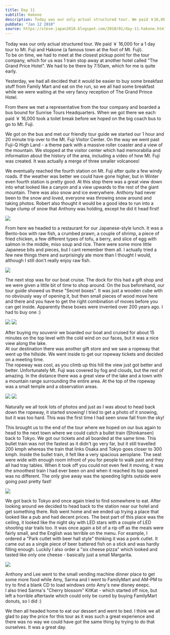 ```yaml
---
title: Day 11
subtitle: Hakone
description: Today was our only actual structured tour. We paid ￥16,000 for a 1 day tour to Mt. Fuji and Hakone (a famous town at the foot of Mt. Fuji). ...
pubDate: "Jan 12 2010"
source: https://steve-japan2010.blogspot.com/2010/01/day-11-hakone.html
---
```



Today was our only actual structured tour. We paid ￥ 16,000 for a 1 day tour to Mt. Fuji and Hakone (a famous town at the foot of Mt. Fuji).  
To be on time, we had to meet at the closest pickup point for the tour company, which for us was 1 train stop away at another hotel called "The Grand Price Hotel". We had to be there by 7:50am, which for me is quite early.

Yesterday, we had all decided that it would be easier to buy some breakfast stuff from Family Mart and eat on the run, so we all had some breakfast while we were waiting at the very fancy reception of The Grand Prince Hotel.

From there we met a representative from the tour company and boarded a bus bound for Sunrise Tours Headquarters. When we got there we each paid ￥ 16,000 took a toilet break before we hoped on the big coach bus to go to Mt. Fuji.

We got on the bus and met our friendly tour guide we started our 1 hour and 20 minute trip over to the Mt. Fuji Visitor Center. On the way we went past Fuji-Q High Land - a theme park with a massive roller coaster and a view of the mountain. We stopped at the visitor center which had memorabilia and information about the history of the area, including a video of how Mt. Fuji was created. It was actually a merge of three smaller volcanoes!

We eventually reached the fourth station on Mt. Fuji after quite a few windy roads. If the weather was better we could have gone higher, but in Winter even fourth station is pretty good. At this stop there was a great view down into what looked like a canyon and a view upwards to the rest of the giant mountain. There was also snow and ice everywhere. Anthony had never been to the snow and loved, everyone was throwing snow around and taking photos. Robert also thought it would be a good idea to run into a huge clump of snow that Anthony was holding, except he did it head first!

<Img originalAspectRatio src="2009-japan/gssfoqjkuw4gp3atyz36.jpg" />

From here we headed to a restaurant for our Japanese-style lunch. It was a Bento-box with raw fish, a crumbed prawn, a couple of shrimp, a piece of fried chicken, a few different types of tofu, a berry, and slice of egg with salmon in the middle, miso soup and rice. There were some more little Japanese bits and pieces, but I cant remember them all. I actually tried a few new things there and surprisingly ate more than I thought I would, although I still don't really enjoy raw fish.

<Img originalAspectRatio src="2009-japan/d9qtdjj7yoy5nvhvywyn.jpg" />

The next stop was for our boat cruise. The dock for this had a gift shop and we were given a little bit of time to shop around. On the bus beforehand, our tour guide showed us these "Secret boxes". It was just a wooden cube with no obviously way of opening it, but then small pieces of wood move here and there and you have to get the right combination of moves before you can get inside. Apparently these boxes were invented over 200 years ago. I had to buy one :)

<Grid>
  <Img src="2009-japan/umnwjpcfvojwffgmd0cb.jpg" />
  <Img src="2009-japan/uqcj2e4jyt8ywpfmi596.jpg" />
</Grid>

After buying my souvenir we boarded our boat and cruised for about 15 minutes on the top level with the cold wind on our faces, but it was a nice view along the lake.  
At our destination there was another gift store and we saw a ropeway that went up the hillside. We went inside to get our ropeway tickets and decided on a meeting time.  
The ropeway was cool, as you climb up this hill the view just got better and better. Unfortunately Mt. Fuji was covered by fog and clouds, but the rest of amazing. In the distance there was a great view of the lake and a town with a mountain range surrounding the entire area. At the top of the ropeway was a small temple and a observation areas.

<Grid>
  <Img src="2009-japan/vw4grrgx78hfumdi6kap.jpg" />
  <Img src="2009-japan/skpovpksc7qvesp3gzfy.jpg" />
</Grid>

Naturally we all took lots of photos and just as I was about to head back down the ropeway, it started snowing! I tried to get a photo of it snowing, but it was too hard. This was the first time I had seen snow fall from the sky!

This brought us to the end of the tour where we hoped on our bus again to head to the next town where we could catch a bullet train (Shinkansen) back to Tokyo. We got our tickets and all boarded at the same time. This bullet train was not the fastest as it didn't go very far, but it still travelled 200 kmph whereas the train that links Osaka and Tokyo goes closer to 300 kmph. Inside the bullet train, it felt like a very spacious aeroplane. The seat were wide with enough room infront of you for people to walk past and they all had tray tables. When it took off you could not even feel it moving, it was the smoothest train I had ever been on and when it reached its top speed was no different. The only give away was the speeding lights outside were going past pretty fast!

<Img originalAspectRatio src="2009-japan/mrcdduexgp5c5niadl8i.jpg" />

We got back to Tokyo and once again tried to find somewhere to eat. After looking around we decided to head back to the station near our hotel and get something there. Rob went home and we ended up trying a place that looked like a pub and had decent prices. The best part of this place was the ceiling, it looked like the night sky with LED stars with a couple of LED shooting star trails too. It was once again a bit of a rip off as the meals were fairly small, and the English was terrible on the menu. For example, I ordered a "Park cutlet with beer hall style" thinking it was a pork cutlet. It came out as a single piece of beer battered fish on a stick and was hardly filling enough. Luckily I also order a "six cheese pizza" which looked and tasted like only one cheese - basically just a small Margarita.

<Img originalAspectRatio src="2009-japan/wqnna3ta9u62ead2odhl.jpg" />

Anthony and Lee went to the small vending machine dinner place to get some more food while Amy, Sarma and I went to FamilyMart and AM-PM to try to find a blank CD to load windows onto Amy's new disney eeepc.  
I also tried Sarma's "Cherry blossom" KitKat - which started off nice, but left a horrible aftertaste which could only be cured by buying FamilyMart donuts, so I did :)

We then all headed home to eat our dessert and went to bed. I think we all glad to pay the price for this tour as it was such a great experience and there was no way we could have got the same thing by trying to do that ourselves. It was a great day.
